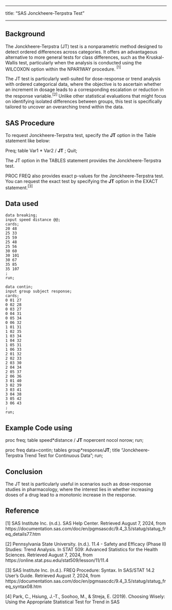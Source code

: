 ------------------------------------------------------------------------

title: "SAS Jonckheere-Terpstra Test"

------------------------------------------------------------------------

## Background

The Jonckheere-Terpstra (JT) test is a nonparametric method designed to detect ordered differences across categories. It offers an advantageous alternative to more general tests for class differences, such as the Kruskal-Wallis test, particularly when the analysis is conducted using the WILCOXON option within the NPAR1WAY procedure. $^{[1]}$

The JT test is particularly well-suited for dose-response or trend analysis with ordered categorical data, where the objective is to ascertain whether an increment in dosage leads to a corresponding escalation or reduction in the response variable.$^{[2]}$ Unlike other statistical evaluations that might focus on identifying isolated differences between groups, this test is specifically tailored to uncover an overarching trend within the data.

## SAS Procedure

To request Jonckheere-Terpstra test, specify the **JT** option in the Table statement like below:

Preq; table Var1 \* Var2 / **JT** ; Quit;

The JT option in the TABLES statement provides the Jonckheere-Terpstra test.

PROC FREQ also provides exact p-values for the Jonckheere-Terpstra test. You can request the exact test by specifying the **JT** option in the EXACT statement.$^{[3]}$

## Data used

``` sas
data breaking;
input speed distance @@;
cards;
20 48
25 33
25 59
25 48
25 56
30 60
30 101
30 67
35 85
35 107
;
run;
```

``` sas
data contin;
input group subject response;
cards;
0 01 27
0 02 28
0 03 27
0 04 31
0 05 34
0 06 32
1 01 31
1 02 35
1 03 34
1 04 32
1 05 31
1 06 33
2 01 32
2 02 33
2 03 30
2 04 34
2 05 37
2 06 36
3 01 40
3 02 39
3 03 41
3 04 38
3 05 42
3 06 43
;
run;
```

## Example Code using

proc freq; table speed\*distance / **JT** nopercent nocol norow; run;

proc freq data=contin; tables group\*response/**JT**; title "Jonckheere-Terpstra Trend Test for Continuous Data"; run;

## Conclusion

The JT test is particularly useful in scenarios such as dose-response studies in pharmacology, where the interest lies in whether increasing doses of a drug lead to a monotonic increase in the response.

## Reference

\[1\] SAS Institute Inc. (n.d.). SAS Help Center. Retrieved August 7, 2024, from https://documentation.sas.com/doc/en/pgmsascdc/9.4_3.5/statug/statug_freq_details77.htm

\[2\] Pennsylvania State University. (n.d.). 11.4 - Safety and Efficacy (Phase II) Studies: Trend Analysis. In STAT 509: Advanced Statistics for the Health Sciences. Retrieved August 7, 2024, from https://online.stat.psu.edu/stat509/lesson/11/11.4

\[3\] SAS Institute Inc. (n.d.). FREQ Procedure: Syntax. In SAS/STAT 14.2 User's Guide. Retrieved August 7, 2024, from https://documentation.sas.com/doc/en/pgmsascdc/9.4_3.5/statug/statug_freq_syntax08.htm

\[4\] Park, C., Hsiung, J.-T., Soohoo, M., & Streja, E. (2019). Choosing Wisely: Using the Appropriate Statistical Test for Trend in SAS
